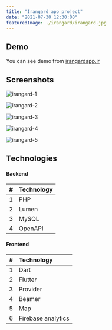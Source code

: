 ```yaml
---
title: "Irangard app project"
date: "2021-07-30 12:30:00"
featuredImage: ./irangard/irangard.jpg
---
```


## Demo

You can see demo from <a href="https://irangardapp.ir" target="_blank">irangardapp.ir</a>

## Screenshots

<div class="grid grid-cols-1 md:grid-cols-3 gap-10">

  ![irangard-1](./irangard/irangard-1.jpg)


  ![irangard-2](./irangard/irangard-2.jpg)


  ![irangard-3](./irangard/irangard-3.jpg)


  ![irangard-4](./irangard/irangard-4.jpg)


  ![irangard-5](./irangard/irangard-5.jpg)

</div>

## Technologies

#### Backend
| # | Technology |
| :-- | :- |
| 1 | PHP |
| 2 | Lumen |
| 3 | MySQL |
| 4 | OpenAPI |

#### Frontend
| # | Technology |
| :-- | :- |
| 1 | Dart |
| 2 | Flutter |
| 3 | Provider |
| 4 | Beamer |
| 5 | Map |
| 6 | Firebase analytics |
